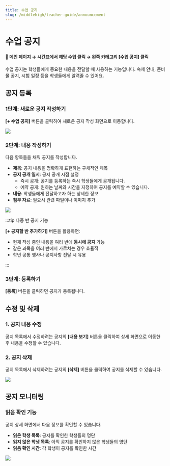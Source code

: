 ```yaml
---
title: 수업 공지
slug: /middlehigh/teacher-guide/announcement
---
```



# 수업 공지

#### 📍 메인 페이지 → 시간표에서 해당 수업 클릭 → 왼쪽 카테고리 [수업 공지] 클릭

수업 공지는 학생들에게 중요한 내용을 전달할 때 사용하는 기능입니다. 숙제 안내, 준비물 공지, 시험 일정 등을 학생들에게 알려줄 수 있어요.

## 공지 등록

### 1단계: 새로운 공지 작성하기

**[+ 수업 공지]** 버튼을 클릭하여 새로운 공지 작성 화면으로 이동합니다.

<Image src="/img/kr/middlehigh/teacher/03-01.jpg" size="lg" />

### 2단계: 내용 작성하기

다음 항목들을 채워 공지를 작성합니다.

- **제목**: 공지 내용을 명확하게 표현하는 구체적인 제목
- **공지 공개 일시**: 공지 공개 시점 설정
  - 즉시 공개: 공지를 등록하는 즉시 학생들에게 공개됩니다.
  - 예약 공개: 원하는 날짜와 시간을 지정하여 공지를 예약할 수 있습니다.
- **내용**: 학생들에게 전달하고자 하는 상세한 정보
- **첨부 자료**: 필요시 관련 파일이나 이미지 추가

<Image src="/img/kr/middlehigh/teacher/03-02.jpg" size="lg" />

:::tip 다중 반 공지 기능

**[+ 공지할 반 추가하기]** 버튼을 활용하면:

- 현재 작성 중인 내용을 여러 반에 **동시에 공지** 가능
- 같은 과목을 여러 반에서 가르치는 경우 효율적
- 학년 공통 행사나 공지사항 전달 시 유용

:::

### 3단계: 등록하기

**[등록]** 버튼을 클릭하면 공지가 등록됩니다.

## 수정 및 삭제

### 1. 공지 내용 수정

공지 목록에서 수정하려는 공지의 **[내용 보기]** 버튼을 클릭하여 상세 화면으로 이동한 후 내용을 수정할 수 있습니다.

### 2. 공지 삭제

공지 목록에서 삭제하려는 공지의 **[삭제]** 버튼을 클릭하여 공지를 삭제할 수 있습니다.

<Image src="/img/kr/middlehigh/teacher/03-03.jpg" size="lg" />

## 공지 모니터링

### 읽음 확인 기능

공지 상세 화면에서 다음 정보를 확인할 수 있습니다.

- **읽은 학생 목록**: 공지를 확인한 학생들의 명단
- **읽지 않은 학생 목록**: 아직 공지를 확인하지 않은 학생들의 명단
- **읽음 확인 시간**: 각 학생이 공지를 확인한 시간

<Image src="/img/kr/middlehigh/teacher/03-04.jpg" size="lg" />
